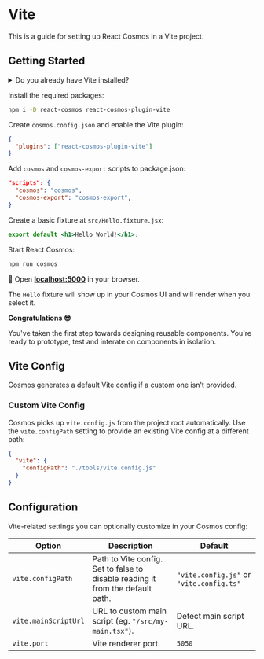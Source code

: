 # Vite

This is a guide for setting up React Cosmos in a Vite project.

## Getting Started

<details>
  <summary>Do you already have Vite installed?</summary>

If you're starting from scratch, follow [this guide](https://vitejs.dev/guide/#scaffolding-your-first-vite-project) to get started with Vite with React. At a minimum you'll need the `index.html` and `main.jsx` root files and `@vitejs/plugin-react` installed.

</details>

Install the required packages:

```bash npm2yarn
npm i -D react-cosmos react-cosmos-plugin-vite
```

Create `cosmos.config.json` and enable the Vite plugin:

```json filename="cosmos.config.json"
{
  "plugins": ["react-cosmos-plugin-vite"]
}
```

Add `cosmos` and `cosmos-export` scripts to package.json:

```json filename="package.json"
"scripts": {
  "cosmos": "cosmos",
  "cosmos-export": "cosmos-export",
}
```

Create a basic fixture at `src/Hello.fixture.jsx`:

```jsx filename="src/Hello.fixture.jsx"
export default <h1>Hello World!</h1>;
```

Start React Cosmos:

```bash npm2yarn
npm run cosmos
```

🚀 Open **[localhost:5000](http://localhost:5000)** in your browser.

The `Hello` fixture will show up in your Cosmos UI and will render when you select it.

**Congratulations 😎**

You've taken the first step towards designing reusable components. You're ready to prototype, test and interate on components in isolation.

## Vite Config

Cosmos generates a default Vite config if a custom one isn't provided.

### Custom Vite Config

Cosmos picks up `vite.config.js` from the project root automatically. Use the `vite.configPath` setting to provide an existing Vite config at a different path:

```json filename="cosmos.config.json"
{
  "vite": {
    "configPath": "./tools/vite.config.js"
  }
}
```

## Configuration

Vite-related settings you can optionally customize in your Cosmos config:

| Option               | Description                                                                    | Default                                  |
| -------------------- | ------------------------------------------------------------------------------ | ---------------------------------------- |
| `vite.configPath`    | Path to Vite config. Set to false to disable reading it from the default path. | `"vite.config.js"` or `"vite.config.ts"` |
| `vite.mainScriptUrl` | URL to custom main script (eg. `"/src/my-main.tsx"`).                          | Detect main script URL.                  |
| `vite.port`          | Vite renderer port.                                                            | `5050`                                   |
